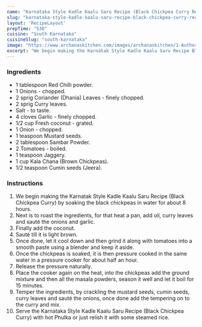 ---
name: "Karnataka Style Kadle Kaalu Saru Recipe (Black Chickpea Curry Recipe)"
slug: "karnataka-style-kadle-kaalu-saru-recipe-black-chickpea-curry-recipe"
layout: 'RecipeLayout'
prepTime: "530"
cuisine: "South Karnataka"
cuisineSlug: "south-karnataka"
image: "https://www.archanaskitchen.com/images/archanaskitchen/1-Author/sibyl_sunitha/Karnatak_Style_Kadle_Kaalu_Saru_Recipe_Black_Chickpea_Curry_.jpg"
excerpt: "We begin making the Karnatak Style Kadle Kaalu Saru Recipe Black Chickpea Curry by soaking the black chickpeas in water for about 8 hours"
---

### Ingredients

- 1 tablespoon Red Chilli powder.
- 1 Onions - chopped.
- 2 sprig Coriander (Dhania) Leaves - finely chopped.
- 2 sprig Curry leaves.
- Salt - to taste.
- 4 cloves Garlic - finely chopped.
- 1/2 cup Fresh coconut - grated.
- 1 Onion - chopped.
- 1 teaspoon Mustard seeds.
- 2 tablespoon Sambar Powder.
- 2 Tomatoes - boiled.
- 1 teaspoon Jaggery.
- 1 cup Kala Chana (Brown Chickpeas).
- 1/2 teaspoon Cumin seeds (Jeera).

### Instructions

1. We begin making the Karnatak Style Kadle Kaalu Saru Recipe (Black Chickpea Curry) by soaking the black chickpeas in water for about 8 hours.
1. Next is to roast the ingredients, for that heat a pan, add oil, curry leaves and sauté the onions and garlic.
1. Finally add the coconut.
1. Sauté till it is light brown.
1. Once done, let it cool down and then grind it along with tomatoes into a smooth paste using a blender and keep it aside.
1. Once the chickpeas is soaked, it is then pressure cooked in the same water in a pressure cooker for about half an hour.
1. Release the pressure naturally.
1. Place the cooker again on the heat, into the chickpeas add the ground mixture and then all the masala powders, season it well and let it boil for 15 minutes.
1. Temper the ingredients, by crackling the mustard seeds, cumin seeds, curry leaves and sauté the onions, once done add the tempering on to the curry and mix.
1. Serve the Karnataka Style Kadle Kaalu Saru Recipe (Black Chickpea Curry) with hot Phulka or just relish it with some steamed rice.

